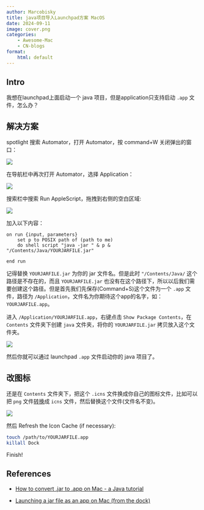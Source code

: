 ```yaml
---
author: Marcobisky
title: java项目导入Launchpad方案 MacOS
date: 2024-09-11
image: cover.png
categories:
    - Awesome-Mac
    - CN-blogs
format:
    html: default
---
```


## Intro

我想在launchpad上面启动一个 java 项目，但是application只支持启动 `.app` 文件，怎么办？

## 解决方案

spotlight 搜索 Automator，打开 Automator，按 command+W 关闭弹出的窗口：

![](first-window.png)

在导航栏中再次打开 Automator，选择 Application：

![](second-window.png)

搜索栏中搜索 Run AppleScript，拖拽到右侧的空白区域:

![](applescipt.png)

加入以下内容：

```applescript
on run {input, parameters}
    set p to POSIX path of (path to me)
    do shell script "java -jar " & p & "/Contents/Java/YOURJARFILE.jar"
 
end run
```

记得替换 `YOURJARFILE.jar` 为你的 jar 文件名。但是此时 `"/Contents/Java/` 这个路径是不存在的，而且 `YOURJARFILE.jar` 也没有在这个路径下，所以以后我们需要创建这个路径。但是首先我们先保存(Command+S)这个文件为一个 `.app` 文件，路径为 `/Application`，文件名为你期待这个app的名字，如：`YOURJARFILE.app`。

进入 `/Application/YOURJARFILE.app`，右键点击 `Show Package Contents`，在 `Contents` 文件夹下创建 `java` 文件夹，将你的 `YOURJARFILE.jar` 拷贝放入这个文件夹。

![](contents.png)

然后你就可以通过 launchpad `.app` 文件启动你的 java 项目了。

## 改图标

还是在 `Contents` 文件夹下，把这个 `.icns` 文件换成你自己的图标文件，比如可以把 `png` 文件[转换](https://www.aconvert.com/image/png-to-icns/)成 `icns` 文件，然后替换这个文件(文件名不变)。

![](change-icon.png)

然后 Refresh the Icon Cache (if necessary):

```bash
touch /path/to/YOURJARFILE.app
killall Dock
```

Finish!

## References

- [How to convert .jar to .app on Mac - a Java tutorial](https://www.youtube.com/watch?v=kwdK6Dg1a_Y)

- [Launching a jar file as an app on Mac (from the dock)](https://stackoverflow.com/questions/8916269/launching-a-jar-file-as-an-app-on-mac-from-the-dock)